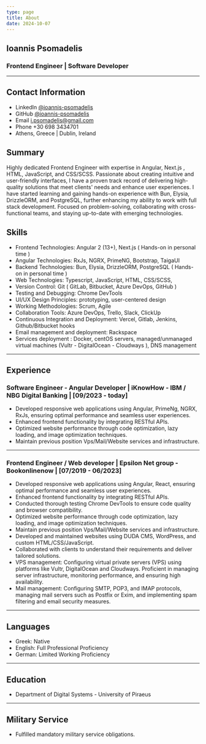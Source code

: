 ```yaml
---
type: page
title: About
date: 2024-10-07
---
```


## Ioannis Psomadelis

### Frontend Engineer | Software Developer

---

## Contact Information

- LinkedIn [@ioannis-psomadelis](https://www.linkedin.com/in/ioannis-psomadelis/)
- GitHub [@ioannis-psomadelis](https://github.com/ioannis-psomadelis)
- Email i.psomadelis@gmail.com
- Phone +30 698 3434701
- Athens, Greece | Dublin, Ireland

## Summary

Highly dedicated Frontend Engineer with expertise in Angular, Next.js , HTML, JavaScript, and CSS/SCSS.
Passionate about creating intuitive and user-friendly interfaces, I have a proven track record of delivering high-quality solutions that meet clients' needs and enhance user experiences.
I have started learning and gaining hands-on experience with Bun, Elysia, DrizzleORM, and PostgreSQL, further enhancing my ability to work with full stack development.
Focused on problem-solving, collaborating with cross-functional teams, and staying up-to-date with emerging technologies.

## Skills

- Frontend Technologies: Angular 2 (13+), Next.js ( Hands-on in personal time )
- Angular Technologies: RxJs, NGRX, PrimeNG, Bootstrap, TaigaUI
- Backend Technologies: Bun, Elysia, DrizzleORM, PostgreSQL ( Hands-on in personal time )
- Web Technologies: Typescript, JavaScript, HTML, CSS/SCSS,
- Version Control: Git ( GitLab, Bitbucket, Azure DevOps, GitHub )
- Testing and Debugging: Chrome DevTools
- UI/UX Design Principles: prototyping, user-centered design
- Working Methodologies: Scrum, Agile
- Collaboration Tools: Azure DevOps, Trello, Slack, ClickUp
- Continuous Integration and Deployment: Vercel, Gitlab, Jenkins, Github/Bitbucket hooks
- Email management and deployment: Rackspace
- Services deployment : Docker, centOS servers, managed/unmanaged virtual machines (Vultr - DigitalOcean - Cloudways ), DNS management

---

## Experience

### **Software Engineer - Angular Developer | iKnowHow - IBM / NBG Digital Banking | \[09/2023 - today\]**

- Developed responsive web applications using Angular, PrimeNg, NGRX, RxJs, ensuring optimal performance and seamless user experiences.
- Enhanced frontend functionality by integrating RESTful APIs.
- Optimized website performance through code optimization, lazy loading, and image optimization techniques.
- Maintain previous position Vps/Mail/Website services and infrastructure.

---

### **Frontend Engineer / Web developer | Epsilon Net group - Bookonlinenow | \[07/2019 - 06/2023\]**

- Developed responsive web applications using Angular, React, ensuring optimal performance and seamless user experiences.
- Enhanced frontend functionality by integrating RESTful APIs.
- Conducted thorough testing Chrome DevTools to ensure code quality and browser compatibility.
- Optimized website performance through code optimization, lazy loading, and image optimization techniques.
- Maintain previous position Vps/Mail/Website services and infrastructure.
- Developed and maintained websites using DUDA CMS, WordPress, and custom HTML/CSS/JavaScript.
- Collaborated with clients to understand their requirements and deliver tailored solutions.
- VPS management: Configuring virtual private servers (VPS) using platforms like Vultr, DigitalOcean and Cloudways. Proficient in managing server infrastructure, monitoring performance, and ensuring high availability.
- Mail management: Configuring SMTP, POP3, and IMAP protocols, managing mail servers such as Postfix or Exim, and implementing spam filtering and email security measures.

---

## Languages

- Greek: Native
- English: Full Professional Proficiency
- German: Limited Working Proficiency

---

## Education

- Department of Digital Systems - University of Piraeus

---

## Military Service

- Fulfilled mandatory military service obligations.
